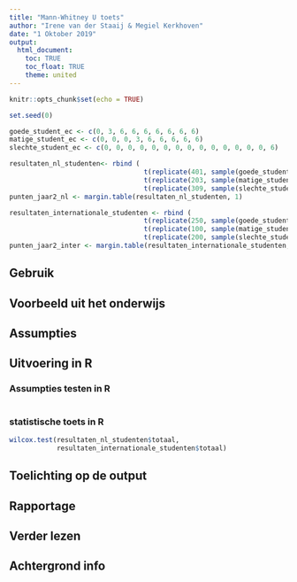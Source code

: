 ```yaml
---
title: "Mann-Whitney U toets"
author: "Irene van der Staaij & Megiel Kerkhoven"
date: "1 Oktober 2019"
output: 
  html_document:
    toc: TRUE
    toc_float: TRUE
    theme: united
---
```


```r
knitr::opts_chunk$set(echo = TRUE)
```


```r
set.seed(0)

goede_student_ec <- c(0, 3, 6, 6, 6, 6, 6, 6, 6)
matige_student_ec <- c(0, 0, 0, 3, 6, 6, 6, 6, 6)
slechte_student_ec <- c(0, 0, 0, 0, 0, 0, 0, 0, 0, 0, 0, 0, 0, 0, 6)

resultaten_nl_studenten<- rbind (
                                  t(replicate(401, sample(goede_student_ec, 11, replace = TRUE))), 
                                  t(replicate(203, sample(matige_student_ec, 11, replace = TRUE))),
                                  t(replicate(309, sample(slechte_student_ec, 11, replace = TRUE))))
punten_jaar2_nl <- margin.table(resultaten_nl_studenten, 1)

resultaten_internationale_studenten <- rbind (
                                  t(replicate(250, sample(goede_student_ec, 11, replace = TRUE))), 
                                  t(replicate(100, sample(matige_student_ec, 11, replace = TRUE))),
                                  t(replicate(200, sample(slechte_student_ec, 11, replace = TRUE))))
punten_jaar2_inter <- margin.table(resultaten_internationale_studenten, 1)
```

## Gebruik

## Voorbeeld uit het onderwijs

## Assumpties

## Uitvoering in R

### Assumpties testen in R

```r

```

### statistische toets in R

```r
wilcox.test(resultaten_nl_studenten$totaal,
            resultaten_internationale_studenten$totaal)
```

## Toelichting op de output

## Rapportage

## Verder lezen

## Achtergrond info
